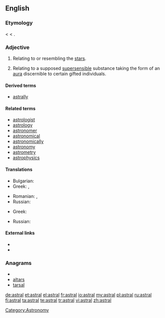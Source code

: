 ==English==

===Etymology===
{{etyl|LL.}} {{term|astralis}} < {{etyl|la}} {{term|astrum||a star}} < {{etyl|grc}} {{term|ἄστρον||star|tr=astron|sc=polytonic|lang=grc}}.

===Adjective===
{{en-adj}}

# Relating to or resembling the [[star]]s.
# {{context|theosophy}} Relating to a supposed [[supersensible]] substance taking the form of an [[aura]] discernible to certain gifted individuals.

====Derived terms====
* [[astrally]]

====Related terms====
* [[astrologist]]
* [[astrology]]
* [[astronomer]]
* [[astronomical]]
* [[astronomically]]
* [[astronomy]]
* [[astrometry]]
* [[astrophysics]]

====Translations====
{{trans-top|relating to or resembling the stars}}
* Bulgarian: {{t|bg|звезден}}
* Greek: {{t|el|αστρικός|m|tr=astrikós}}, {{t|el|αστρώος|m|tr=astróos}}
{{trans-mid}}
* Romanian: {{t|ro|astral|m|n}}, {{t|ro|stelar|m|n}}
* Russian: {{t|ru|звёздный|tr=zvjózdnyj}}
{{trans-bottom}}

{{trans-top|relating to a supposed supersensible substance}}
* Greek: {{t|el|αστρικός|m|tr=astrikós}}
{{trans-mid}}
* Russian: {{t+|ru|астральный|tr=astrál'nyj}}
{{trans-bottom}}

====External links====
* {{R:Webster 1913}}
* {{R:Century 1911}}

===Anagrams===
* {{alphagram|aalrst}}
* [[altars#English|altars]]
* [[tarsal#English|tarsal]]

[[Category:Astronomy]]

[[de:astral]]
[[et:astral]]
[[el:astral]]
[[fr:astral]]
[[io:astral]]
[[my:astral]]
[[pl:astral]]
[[ru:astral]]
[[fi:astral]]
[[ta:astral]]
[[te:astral]]
[[tr:astral]]
[[vi:astral]]
[[zh:astral]]